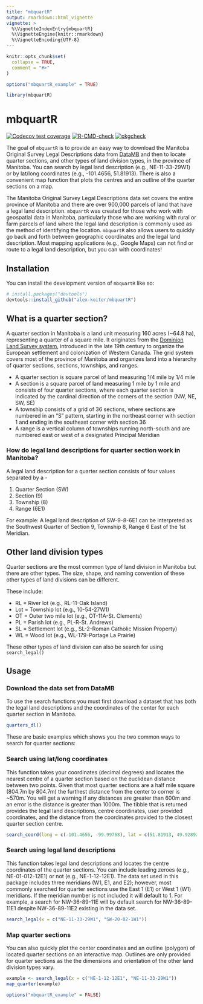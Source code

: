 ```yaml
---
title: "mbquartR"
output: rmarkdown::html_vignette
vignette: >
  %\VignetteIndexEntry{mbquartR}
  %\VignetteEngine{knitr::rmarkdown}
  %\VignetteEncoding{UTF-8}
---
```


```r
knitr::opts_chunk$set(
  collapse = TRUE,
  comment = "#>"
)

options("mbquartR_example" = TRUE)
```

```r
library(mbquartR)
```

# mbquartR

<!-- badges: start -->
[![Codecov test coverage](https://codecov.io/gh/alex-koiter/mbquartR/branch/main/graph/badge.svg)](https://app.codecov.io/gh/alex-koiter/mbquartR?branch=main)
[![R-CMD-check](https://github.com/alex-koiter/mbquartR/actions/workflows/R-CMD-check.yaml/badge.svg)](https://github.com/alex-koiter/mbquartR/actions/workflows/R-CMD-check.yaml)
[![pkgcheck](https://github.com/alex-koiter/mbquartR/workflows/pkgcheck/badge.svg)](https://github.com/alex-koiter/mbquartR/actions?query=workflow%3Apkgcheck)
<!-- badges: end -->

The goal of `mbquartR` is to provide an easy way to download the Manitoba Original Survey Legal Descriptions data from [DataMB](https://geoportal.gov.mb.ca/) and then to locate quarter sections, and other types of land division types, in the province of Manitoba. You can search by legal land description (e.g., NE-11-33-29W1) or by lat/long coordinates (e.g., -101.4656, 51.81913). There is also a convenient map function that plots the centres and an outline of the quarter sections on a map.

The Manitoba Original Survey Legal Descriptions data set covers the entire province of Manitoba and there are over 900,000 parcels of land that have a legal land description. `mbquartR` was created for those who work with geospatial data in Manitoba, particularly those who are working with rural or farm parcels of land where the legal land description is commonly used as the method of identifying the location. `mbquartR` also allows users to quickly go back and forth between geographic coordinates and the legal land description. Most mapping applications (e.g., Google Maps) can not find or route to a legal land description, but you can with coordinates! 

## Installation

You can install the development version of `mbquartR` like so:

```r
# install.packages("devtools")
devtools::install_github("alex-koiter/mbquartR")
```

## What is a quarter section?
A quarter section in Manitoba is a land unit measuring 160 acres (~64.8 ha), representing a quarter of a square mile. It originates from the [Dominion Land Survey system](https://en.wikipedia.org/wiki/Dominion_Land_Survey), introduced in the late 19th century to organize the European settlement and colonization of Western Canada. The grid system covers most of the province of Manitoba and organizes land into a hierarchy of quarter sections, sections, townships, and ranges.

- A quarter section is square parcel of land measuring 1/4 mile by 1/4 mile
- A section is a square parcel of land measuring 1 mile by 1 mile and consists of four quarter sections, where each quarter section is indicated by the cardinal direction of the corners of the section (NW, NE, SW, SE)
- A township consists of a grid of 36 sections, where sections are numbered in an "S" pattern, starting in the northeast corner with section 1 and ending in the southeast corner with section 36
- A range is a vertical column of townships running north-south and are numbered east or west of a designated Principal Meridian

### How do legal land descriptions for quarter section work in Manitoba?
A legal land description for a quarter section consists of four values separated by a -

1. Quarter Section (SW)
2. Section (9)
3. Township (8)
4. Range (6E1)

For example: 
A legal land description of SW-9-8-6E1 can be interpreted as the Southwest Quarter of Section 9, Township 8, Range 6 East of the 1st Meridian. 

## Other land division types
Quarter sections are the most common type of land division in Manitoba but there are other types. The size, shape, and naming convention of these other types of land divisions can be different.

These include:

- RL = River lot (e.g., RL-11-Oak Island)
- Lot = Township lot (e.g., 10-54-27W1)
- OT = Outer two mile lot (e.g., OT-11A-St. Clements)
- PL = Parish lot (e.g., PL-R-St. Andrews)
- SL = Settlement lot (e.g., SL-2-Roman Catholic Mission Property)
- WL = Wood lot (e.g., WL-179-Portage La Prairie)

These other types of land division can also be search for using `search_legal()`

## Usage

### Download the data set from DataMB

To use the search functions you must first download a dataset that has both the legal land descriptions and the coordinates of the center for each quarter section in Manitoba.

```r
quarters_dl()
```


These are basic examples which shows you the two common ways to search for quarter sections:

### Search using lat/long coordinates
This function takes your coordinates (decimal degrees) and locates the nearest centre of a quarter section based on the euclidean distance between two points. Given that most quarter sections are a half mile square (804.7m by 804.7m) the furthest distance from the center to corner is ~570m. You will get a warning if any distances are greater than 600m and an error is the distance is greater than 1000m. The tibble that is returned provides the legal land descriptions, centre coordinates, user provided coordinates, and the distance from the coordinates provided to the closest quarter section centre. 

```r
search_coord(long = c(-101.4656, -99.99768), lat = c(51.81913, 49.928926))
```

### Search using legal land descriptions
This function takes legal land descriptions and locates the centre coordinates of the quarter sections. You can include leading zeroes (e.g., NE-01-012-12E1) or not (e.g., NE-1-12-12E1). The data set used in this package includes three meridians (W1, E1, and E2); however, most commonly searched for quarter sections use the East 1 (E1) or West 1 (W1) meridians. If the meridian number is not included it will default to 1. For example, a search for NW-36-89-11E will by default search for NW-36-89-11E1 despite NW-36-89-11E2 existing in the data set.

```r
search_legal(x = c("NE-11-33-29W1", "SW-20-02-1W1"))
```

### Map quarter sections

You can also quickly plot the center coordinates and an outline (polygon) of located quarter sections on an interactive map. Outlines are only provided for quarter sections as the the dimensions and orientation of the other land division types vary. 

```r
example <- search_legal(x = c("NE-1-12-12E1", "NE-11-33-29W1"))
map_quarter(example)
```

```r
options("mbquartR_example" = FALSE)
```
